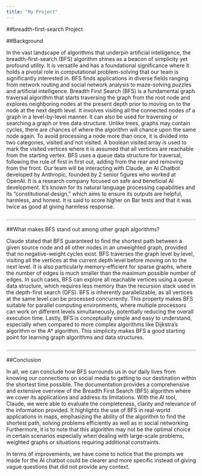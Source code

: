 ```yaml
---
title: "My Project"
---
```


##breadth-first-search Project

##Background

In the vast landscape of algorithms that underpin artificial intelligence, the breadth-first-search (BFS) algorithm shines as a beacon of simplicity yet profound utility. It is versatile and has a foundational significance where it holds a pivotal role in computational problem-solving that our team is significantly interested in. BFS finds applications in diverse fields ranging from network routing and social network analysis to maze-solving puzzles and artificial intelligence. Breadth First Search (BFS) is a fundamental graph traversal algorithm that starts traversing the graph from the root node and explores neighboring nodes at the present depth prior to moving on to the node at the next depth level. It involves visiting all the connected nodes of a graph in a level-by-level manner. It can also be used for traversing or searching a graph or tree data structure. Unlike trees, graphs may contain cycles, there are chances of where the algorithm will chance upon the same node again. To avoid processing a node more than once, it is divided into two categories, visited and not visited. A boolean visited array is used to mark the visited vertices where it is assumed that all vertices are reachable from the starting vertex. BFS uses a queue data structure for traversal, following the rule of first in first out, adding from the rear and removing from the front. Our team will be interacting with Claude, an AI Chatbot developed by Anthropic, founded by 2 senior figures who worked at OpenAI. It is a research company focused on safe and beneficial AI development. It's known for its natural language processing capabilities and its "constitutional design," which aims to ensure its outputs are helpful, harmless, and honest. It is said to score higher on Bar tests and that it was twice as good at giving harmless response.

::: {style="border-bottom: 5px solid #e5e5e5; padding-bottom: 10px;"}
:::

##What makes BFS stand out among other graph algorithms?

Claude stated that BFS guaranteed to find the shortest path between a given source node and all other nodes in an unweighted graph, provided that no negative-weight cycles exist. BFS traverses the graph level by level, visiting all the vertices at the current depth level before moving on to the next level. It is also particularly memory-efficient for sparse graphs, where the number of edges is much smaller than the maximum possible number of edges. In such cases, BFS can explore all reachable vertices using a queue data structure, which requires less memory than the recursion stack used in the depth-first search (DFS). BFS is inherently parallelizable, as all vertices at the same level can be processed concurrently. This property makes BFS suitable for parallel computing environments, where multiple processors can work on different levels simultaneously, potentially reducing the overall execution time. Lastly, BFS is conceptually simple and easy to understand, especially when compared to more complex algorithms like Dijkstra's algorithm or the A\* algorithm. This simplicity makes BFS a good starting point for learning graph algorithms and data structures.

::: {style="border-bottom: 5px solid #e5e5e5; padding-bottom: 10px;"}
:::

##Conclusion

In all, we can conclude how BFS surrounds us in our daily lives from knowing our connections on social media to getting to our destination within the shortest time possible. The documentation provides a comprehensive and extensive overview of the Breadth First Search (BFS) algorithm where we cover its applications and address its limitations. With the AI tool, Claude, we were able to evaluate the completeness, clarity and relevance of the information provided. It highlights the use of BFS in real-world applications in maps, emphasizing the ability of the algorithm to find the shortest path, solving problems efficiently as well as in social networking. Furthermore, it is to note that this algorithm may not be the optimal choice in certain scenarios especially when dealing with large-scale problems, weighted graphs or situations requiring additional constraints.

In terms of improvements, we have come to notice that the prompts we made for the AI chatbot could be clearer and more specific instead of giving vague questions that did not provide any context.
